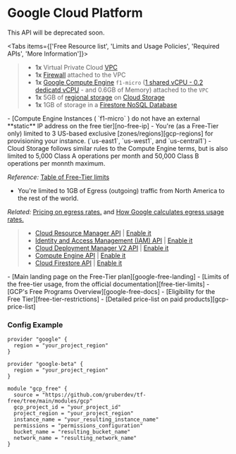 
# Google Cloud Platform

<Callout type="warning" emoji="⚠️">
  This API will be deprecated soon.
</Callout>

<Tabs items={['Free Resource list', 'Limits and Usage Policies', 'Required APIs', 'More Information']}>
  <Tab>
   > - **1x** Virtual Private Cloud [VPC][gcp-vpc-info]
   > - **1x** [Firewall][gcp-firewall-info] attached to the VPC
   > - **1x** [Google Compute Engine][gcp-compute-info] `f1-micro` ([1 shared vCPU - 0.2 dedicatd vCPU][gcp-shared-vcpus] - and 0.6GB of Memory) attached to the `VPC`
   > - **1x** 5GB of [regional storage][gcp-regional-storage] on [Cloud Storage][gcp-cloud-storage]
   > - **1x** 1GB of storage in a [Firestore NoSQL Database][gcp-firestore-storage]
  </Tab>
  <Tab>
   - [Compute Engine Instances ( `f1-micro` ) do not have an external **static** IP address on the free tier][no-free-ip]
   - You're (as a Free-Tier only) limited to 3 US-based exclusive [zones/regions][gcp-regions] for provisioning your instance. (`us-east1`, `us-west1`, and `us-central1`)
   - Cloud Storage follows similar rules to the Compute Engine terms, but is also limited to 5,000 Class A operations per month and 50,000 Class B operations per monnth maximum.

  _Reference:_ [Table of Free-Tier limits][free-tier-limits]

  - You're limited to 1GB of Egress (outgoing) traffic from North America to the rest of the world.

  _Related:_ [Pricing on egress rates.][pricing-egress] and [How Google calculates egress usage rates.][usage-egress-gcp]
  </Tab>
  <Tab>
   > - [Cloud Resource Manager API][resource-api-info] | [Enable it][resource-api-enable]
   > - [Identity and Access Management (IAM) API][iam-api-info] | [Enable it][iam-api-enable]
   > - [Cloud Deployment Manager V2 API][cloud-api-info] | [Enable it][cloud-api-enable]
   > - [Compute Engine API][compute-api-info] | [Enable it][compute-api-enable]
   > - [Cloud Firestore API][firestore-api-info] | [Enable it][firestore-enable-api]
  </Tab>
  <Tab>
    - [Main landing page on the Free-Tier plan][google-free-landing]
    - [Limits of the free-tier usage, from the official documentation][free-tier-limits]
    - [GCP's Free Programs Overview][google-free-docs]
    - [Eligibility for the Free Tier][free-tier-restrictions]
    - [Detailed price-list on paid products][gcp-price-list]
  </Tab>
</Tabs>

### Config Example

```hcl filename="/examples/gcp/e2e/main.tf" copy
provider "google" {
  region = "your_project_region"
}

provider "google-beta" {
  region = "your_project_region"
}

module "gcp_free" {
  source = "https://github.com/gruberdev/tf-free/tree/main/modules/gcp"
  gcp_project_id = "your_project_id"
  project_region = "your_project_region"
  instance_name = "your_resulting_instance_name"
  permissions = "permissions_configuration"
  bucket_name = "resulting_bucket_name"
  network_name = "resulting_network_name"
}
```

[guidelines]: https://www.hashicorp.com/community-guidelines
[free-gcp]: https://cloud.google.com/free
[free-docs-gcp]: https://cloud.google.com/free/docs/gcp-free-tier
[free-tier-limits]: https://cloud.google.com/free/docs/gcp-free-tier/#free-tier-usage-limits
[free-tier-restrictions]: https://cloud.google.com/free/docs/gcp-free-tier/#free-tier
[google-free-docs]: https://cloud.google.com/free/docs/gcp-free-tier/
[google-free-landing]: https://cloud.google.com/free
[unique-gcp-docs]: https://cloud.google.com/free/docs/what-makes-google-cloud-platform-different
[why-google]: https://cloud.google.com/why-google-cloud
[gcp-price-list]: https://cloud.google.com/pricing/list
[gcp-comparison-docs]: https://cloud.google.com/free/docs/aws-azure-gcp-service-comparison
[pricing-egress]: https://cloud.google.com/vpc/network-pricing#internet_egress
[usage-egress-gcp]: https://cloud.google.com/vpc/network-pricing#vpc-pricing
[gcp-compute-info]: https://cloud.google.com/compute/docs
[gcp-shared-vcpus]: https://cloud.google.com/compute/vm-instance-pricing#cpu-bursting
[gcp-cloud-storage]: https://cloud.google.com/storage
[gcp-vpc-info]: https://cloud.google.com/storage
[gcp-firewall-info]: https://cloud.google.com/storage
[gcp-firestore-storage]: https://cloud.google.com/firestore/docs
[pricing-gcp-calculator]: https://cloud.google.com/products/calculator
[no-free-ip]: https://cloud.google.com/free/docs/gcp-free-tier#always-free-usage-limits
[pricing-egress]: https://cloud.google.com/vpc/network-pricing#internet_egress
[usage-egress-gcp]: https://cloud.google.com/vpc/network-pricing#vpc-pricing
[gcp-compute-info]: https://cloud.google.com/compute/docs
[gcp-shared-vcpus]: https://cloud.google.com/compute/vm-instance-pricing#cpu-bursting
[gcp-cloud-storage]: https://cloud.google.com/storage
[gcp-regional-storage]: https://cloud.google.com/storage/docs/storage-classes#legacy
[gcp-firestore-storage]: https://cloud.google.com/firestore/docs
[gcp-regions]: https://cloud.google.com/compute/docs/regions-zones
[firestore-api-info]: https://cloud.google.com/firestore/docs/reference/rest
[firestore-enable-api]: https://console.cloud.google.com/apis/library/file.googleapis.com
[resource-api-info]: https://cloud.google.com/resource-manager
[resource-api-enable]: https://console.cloud.google.com/apis/library/cloudresourcemanager.googleapis.com
[iam-api-info]: https://cloud.google.com/iam
[iam-api-enable]: https://console.cloud.google.com/apis/library/iam.googleapis.com
[compute-api-info]: https://cloud.google.com/compute
[compute-api-enable]: https://console.cloud.google.com/apis/library/compute.googleapis.com
[cloud-api-info]: https://cloud.google.com/deployment-manager
[cloud-api-enable]: https://console.cloud.google.com/apis/library/deploymentmanager.googleapis.com
